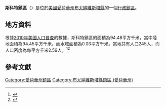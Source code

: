 {{noteTA
|G1=USState
|G2=地名
|G3=Unit
}}
{{Infobox settlement
|official_name            = 斯科特鎮區
|native_name = Scott Township
|settlement_type          = [[行政鎮區|行政鎮區]]
|image_skyline            = 
|imagesize                = 
|image_map                = Map highlighting Scott Township, Buena Vista County, Iowa.svg
|mapsize                  = 250px
|pushpin_map  =USA Iowa
|pushpin_label = 斯科特鎮區
|pushpin_label_position   = top
|pushpin_map_caption      = 斯科特鎮區在愛荷華州的位置
|subdivision_type         = [[世界政區索引|國家]]
|subdivision_type1        = [[美国州份|州份]]
|subdivision_type2        = [[愛荷華州行政区划|縣]]
|subdivision_name         = [[美国|美国]]
|subdivision_name1        = [[愛荷華州|愛荷華州]]
|subdivision_name2        = [[布尤納維斯塔縣_(愛荷華州)|布尤納維斯塔縣]]
|elevation_ft             = 1348
|elevation_m              = 411
|timezone                 = [[北美中部時區|北美中部時區]]
|area_total_km2           = 94.48
|area_land_km2            = 94.45
|area_water_km2           = 0.03
|area_total_sq_mi         = 
|area_land_sq_mi          = 
|area_water_sq_mi         = 
|population_as_of         = [[2010年美國人口普查|2010]]
|population_footnotes     = 
|population_total         = 245
|population_density_km2   = auto
|population_density_sq_mi = auto
|utc_offset               = -6
|coordinates              = {{coord|42|46|21|N|95|13|12|W|type:city_region:US-AL_source:GNS-enwiki|display=inline,title}}
| coor_pinpoint           = 
| coordinates_footnotes   = 
|timezone_DST             = CDT
|utc_offset_DST           = -5
|postal_code_type         = [[美國郵區編號|郵區編號]]
|postal_code              = 
|area_code                = {{link-en|电话区号319|Area code 319|319}}
|blank_name = [[地名信息系统|GNIS ID]]
|blank_info = 468665
}}
'''斯科特鎮區'''（{{lang-en|Scott Township}}）是位於[[美國|美國]][[愛荷華州|愛荷華州]][[布尤納維斯塔縣_(愛荷華州)|布尤納維斯塔縣]]的一個[[行政鎮區|行政鎮區]]。

== 地方資料 ==
根據[[2010年美國人口普查|2010年美國人口普查]]的數據，斯科特鎮區的面積為94.48平方千米，當中陸地面積為94.45平方千米，而水域面積為0.03平方千米。當地共有人口245人，而人口密度為每平方千米2.59人。<ref name="GR8">{{cite web|url=http://factfinder2.census.gov|publisher=[[美国人口调查局|美国人口调查局]]|accessdate=2011-05-14|title=American FactFinder|archive-date=2013-09-11|archive-url=https://web.archive.org/web/20130911234518/http://factfinder2.census.gov/|dead-url=no}}</ref><ref>{{cite web|url=https://www.citypopulation.de/en/usa/iowa/admin/|title=USA: Iowa (Counties and Townships) - City Population}}</ref>

== 參考文獻 ==
{{reflist}}

{{布尤納維斯塔縣 (愛荷華州)}}

{{DEFAULTSORT:Scott Township}}
[[Category:愛荷華州鎮區|Category:愛荷華州鎮區]]
[[Category:布尤納維斯塔縣鎮區_(愛荷華州)|Category:布尤納維斯塔縣鎮區 (愛荷華州)]]

{{Iowa-geo-stub}}